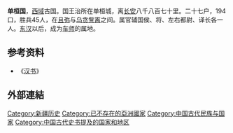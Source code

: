 '''单桓国'''，[[西域|西域]]古国。国王治所在单桓城，离[[长安|长安]]八千八百七十里。二十七户，194口，胜兵45人，在[[且弥|且弥]]与[[乌贪訾离|乌贪訾离]]之间。属官辅国侯、将、左右都尉、译长各一人。[[东汉|东汉]]以后，成为[[车师|车师]]的属地。

==参考资料==
*《[[汉书|汉书]]》

==外部連結==
{{Wikisource further reading}}
[[Category:新疆历史|Category:新疆历史]]
[[Category:已不存在的亞洲國家|Category:已不存在的亞洲國家]]
[[Category:中国古代民族与国家|Category:中国古代民族与国家]]
[[Category:中国古代史书提及的国家和地区|Category:中国古代史书提及的国家和地区]]